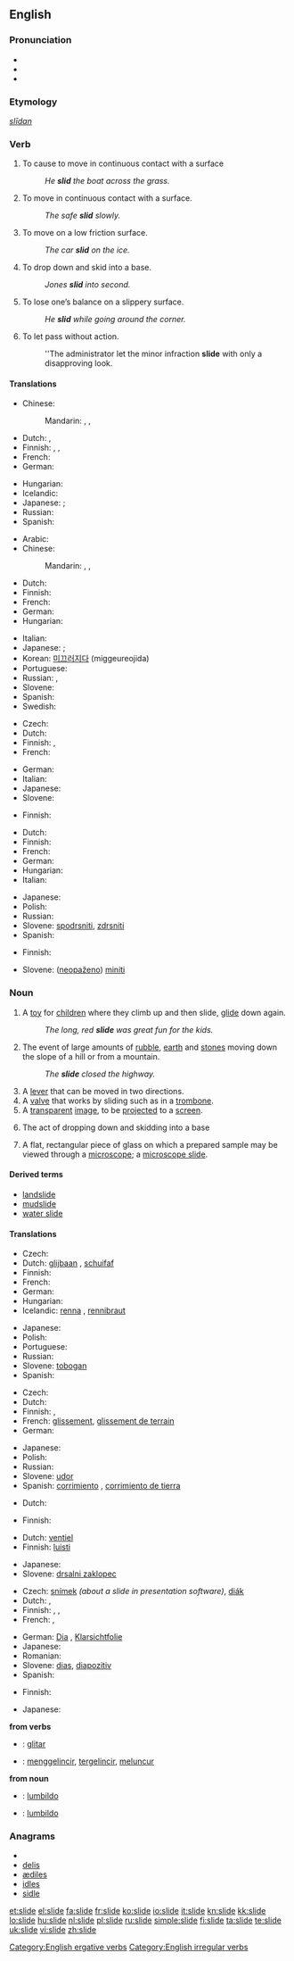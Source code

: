 {{wikipedia|dab=slide}}
==English==

===Pronunciation===
* {{IPA|/slaɪd/}}
* {{audio|en-us-slide.ogg|Audio (US)}}
* {{rhymes|aɪd}}

===Etymology===
{{etyl|ang}} ''[[slīdan]]''

===Verb===
{{en-verb|slides|sliding|slid}}

# {{transitive}} To cause to move in continuous contact with a surface
#: ''He '''slid''' the boat across the grass.''
# {{intransitive}} To move in continuous contact with a surface.
#: ''The safe '''slid''' slowly.''
# {{intransitive}} To move on a low friction surface.
#: ''The car '''slid''' on the ice.''
# {{intransitive|baseball}} To drop down and skid into a base.
#: ''Jones '''slid''' into second.''
# {{intransitive}} To lose one’s balance on a slippery surface.
#: ''He '''slid''' while going around the corner.''
# {{intransitive}} To let pass without action.
#: ''The administrator let the minor infraction '''slide''' with only a disapproving look.

====Translations====
{{trans-top|to cause to move in contact with a surface}}
* Chinese:
*: Mandarin: {{t-|cmn|滑|tr=huá|sc=Hani}},  {{t|cmn|滑行|tr=huáxíng|sc=Hani}},  {{t-|cmn|溜|tr=liū|sc=Hani}}
* Dutch: {{t-|nl|slepen}}, {{t+|nl|schuiven}}
* Finnish: {{t-|fi|liu'uttaa}}, {{t+|fi|työntää}}, {{t+|fi|vetää}}
* French: {{t+|fr|glisser}}
* German: {{t+|de|gleiten}}
{{trans-mid}}
* Hungarian: {{t|hu|csúsztat}}
* Icelandic: {{t+|is|renna}}
* Japanese: {{t|ja|滑る|tr=suberu}}; {{qualifier|engineering}} {{t|ja|慴動させる|tr=shūdō saseru}}
* Russian: {{t|ru|катить|tr=katít’}}
* Spanish: {{t-|es|deslizar}}
{{trans-bottom}}

{{trans-top|to move in continuous contact with a surface}}
* Arabic: {{t|ar|انزلق|tr=inzálaqa}}
* Chinese:
*: Mandarin: {{t-|cmn|滑|tr=huá|sc=Hani}},  {{t|cmn|滑行|tr=huáxíng|sc=Hani}},  {{t-|cmn|溜|tr=liū|sc=Hani}}
* Dutch: {{t+|nl|glijden}}
* Finnish: {{t+|fi|liukua}}
* French: {{t+|fr|glisser}}
* German: {{t+|de|gleiten}}
* Hungarian: {{t+|hu|csúszik}}
{{trans-mid}}
* Italian: {{t-|it|scivolare}}
* Japanese: {{t|ja|滑る|tr=suberu}}; {{qualifier|engineering}} {{t|ja|慴動する|tr=shūdō suru}}
* Korean: [[미끄러지다]] (miggeureojida)
* Portuguese: {{t+|pt|deslizar}}
* Russian: {{t+|ru|скользить|tr=skol’zít’}},  {{t|ru|катиться|tr=katít’sja}}
* Slovene: {{t+|sl|drseti}}
* Spanish: {{t-|es|resbalar}}
* Swedish: {{t+|sv|glida}}
{{trans-bottom}}

{{trans-top|to move with low friction}}
* Czech: {{t-|cs|klouzat}}
* Dutch: {{t+|nl|glijden}}
* Finnish: {{t+|fi|liukua}}, {{t-|fi|luisua}}
* French: {{t+|fr|glisser}}
{{trans-mid}}
* German: {{t+|de|rutschen}}
* Italian: {{t-|it|scivolare}}
* Japanese: {{t|ja|滑る|tr=suberu}}
* Slovene: {{t+|sl|drseti}}
{{trans-bottom}}

{{trans-top|in baseball}}
* Finnish: {{t+|fi|syöksyä}}
{{trans-mid}}
{{trans-bottom}}

{{trans-top|to lose balance}}
* Dutch: {{t+|nl|uitglijden}}
* Finnish: {{t-|fi|liukastua}}
* French: {{t+|fr|glisser}}
* German: {{t+|de|ausrutschen}}
* Hungarian: {{t|hu|elcsúszik}}
* Italian: {{t-|it|scivolare}}
{{trans-mid}}
* Japanese: {{t|ja|滑る|tr=suberu}}
* Polish: {{t|pl|poślizgnąć się}}
* Russian: {{t|ru|поскользнуться|tr=poskol’znút’sja}}
* Slovene: [[spodrsniti]], [[zdrsniti]]
* Spanish: {{t-|es|resbalar}}
{{trans-bottom}}

{{trans-top|to let pass}}
* Finnish: {{t+|fi|mennä}}
{{trans-mid}}
* Slovene: ([[neopaženo]]) [[miniti]]
{{trans-bottom}}

===Noun===
{{en-noun}}

# A [[toy]] for [[child]]ren where they climb up and then slide, [[glide]] down again.
#: ''The long, red '''slide''' was great fun for the kids.''
# The event of large amounts of [[rubble]], [[earth]] and [[stones]] moving down the slope of a hill or from a mountain.
#: ''The '''slide''' closed the highway.''
# A [[lever]] that can be moved in two directions.
# A [[valve]] that works by sliding such as in a [[trombone]].
# A [[transparent]] [[image]], to be [[project]]ed to a [[screen]].
# {{baseball}} The act of dropping down and skidding into a base
# {{science}} A flat, rectangular piece of glass on which a prepared sample may be viewed through a [[microscope]]; a [[microscope slide]].

====Derived terms====
* [[landslide]]
* [[mudslide]]
* [[water slide]]

====Translations====
{{trans-top|toy}}
* Czech: {{t-|cs|skluzavka|f}}
* Dutch: [[glijbaan]] {{f}}, [[schuifaf]] {{f}}
* Finnish: {{t+|fi|liukumäki}}
* French: {{t+|fr|toboggan|m}}
* German: {{t+|de|Rutsche|f}}
* Hungarian: {{t+|hu|csúszda}}
* Icelandic: [[renna]] {{f}}, [[rennibraut]] {{f}}
{{trans-mid}}
* Japanese: {{t|ja|滑り台|tr=suberidai}}
* Polish: {{t|pl|zjeżdżalnia|f}}
* Portuguese: {{t|pt|escorrego}}
* Russian: {{t|ru|горка|f|tr=górka}}
* Slovene: [[tobogan]]
* Spanish: {{t+|es|tobogán|m}}
{{trans-bottom}}

{{trans-top|rubble, earth and stones moving down}}
* Czech: {{t-|cs|sesuv|m}}
* Dutch: {{t+|nl|lawine|f}}
* Finnish: {{t-|fi|maanvyöry}}, {{t-|fi|maanvyörymä}}
* French: [[glissement]], [[glissement de terrain]]
* German: {{t+|de|Erdrutsch|m}}
{{trans-mid}}
* Japanese: {{t|ja|地滑り|tr=jisuberi}}
* Polish: {{t|pl|osuwisko}}
* Russian: {{t+|ru|оползень|m|tr=ópolzen'}}
* Slovene: [[udor]]
* Spanish: [[corrimiento]] {{m}}, [[corrimiento de tierra]] {{m}}
{{trans-bottom}}

{{trans-top|lever}}
* Dutch: {{t+|nl|schuif|f}}
{{trans-mid}}
* Finnish: {{t+|fi|vipu}}
{{trans-bottom}}

{{trans-top|valve in eg. a trombone}}
* Dutch: [[ventiel]] {{n}}
* Finnish: [[luisti]]
{{trans-mid}}
* Japanese: {{t|ja|スライド|tr=suraido}}
* Slovene: [[drsalni zaklopec]]
{{trans-bottom}}

{{trans-top|transparent image for projecting}}
* Czech: [[snímek]] {{m}} ''(about a slide in presentation software)'', [[diák]] {{m}}
* Dutch: {{t+|nl|dia|m}}, {{t+|nl|slide|m}}
* Finnish: {{t+|fi|dia}}, {{t-|fi|diapositiivi}}, {{t-|fi|kuultokuva}}
* French: {{t+|fr|diapo}}, {{t+|fr|diapositive}}
{{trans-mid}}
* German: [[Dia]] {{n}}, [[Klarsichtfolie]] {{f}}
* Japanese: {{t|ja|スライド|tr=suraido}}
* Romanian: {{t|ro|diapozitiv|n}}
* Slovene: [[dias]], [[diapozitiv]]
* Spanish: {{t-|es|diapositiva|f}}
{{trans-bottom}}

{{trans-top|in baseball}}
* Finnish: {{t+|fi|syöksy}}
{{trans-mid}}
* Japanese: {{t|ja|スライディング|tr=suraidingu}}
{{trans-bottom}}

{{checktrans}}

'''from verbs'''
* {{ttbc|Ido}}: [[glitar]]
* {{ttbc|Indonesian}}: [[gelincir|menggelincir]], [[gelincir|tergelincir]], [[luncur|meluncur]]

'''from noun'''
* {{ttbc|Esperanto}}: [[lumbildo]]
* {{ttbc|Ido}}: [[lumbildo]]

===Anagrams===
* {{alphagram|deils}}
* [[delis#English|delis]]
* [[ædiles#English|ædiles]]
* [[idles#English|idles]]
* [[sidle#English|sidle]]

[[Category:English ergative verbs]]
[[Category:English irregular verbs]]

[[et:slide]]
[[el:slide]]
[[fa:slide]]
[[fr:slide]]
[[ko:slide]]
[[io:slide]]
[[it:slide]]
[[kn:slide]]
[[kk:slide]]
[[lo:slide]]
[[hu:slide]]
[[nl:slide]]
[[pl:slide]]
[[ru:slide]]
[[simple:slide]]
[[fi:slide]]
[[ta:slide]]
[[te:slide]]
[[uk:slide]]
[[vi:slide]]
[[zh:slide]]